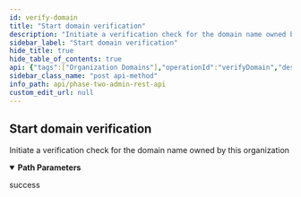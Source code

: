 ```yaml
---
id: verify-domain
title: "Start domain verification"
description: "Initiate a verification check for the domain name owned by this organization"
sidebar_label: "Start domain verification"
hide_title: true
hide_table_of_contents: true
api: {"tags":["Organization Domains"],"operationId":"verifyDomain","description":"Initiate a verification check for the domain name owned by this organization","responses":{"202":{"description":"success"}},"parameters":[{"in":"path","name":"realm","description":"realm name (not id!)","required":true,"schema":{"type":"string"},"style":"simple"},{"in":"path","name":"orgId","description":"organization id","required":true,"schema":{"type":"string"},"style":"simple"},{"in":"path","name":"domainName","description":"domain name","required":true,"schema":{"type":"string"},"style":"simple"}],"method":"post","path":"/{realm}/orgs/{orgId}/domains/{domainName}/verify","servers":[{"url":"{protocol}://{host}{port}/auth/realms","variables":{"host":{"enum":["app.phasetwo.io","localhost"],"default":"app.phasetwo.io","description":"API host"},"port":{"enum":["","8081"],"default":"","description":"API port"},"protocol":{"enum":["http","https"],"default":"https"}}}],"security":[{"access_token":[]}],"securitySchemes":{"access_token":{"type":"http","scheme":"bearer","bearerFormat":""}},"info":{"title":"Phase Two Admin REST API","description":"This is a REST API reference for the Phase Two Keycloak custom resources. These are extensions to the standard [Keycloak Admin REST API](https://www.keycloak.org/docs-api/17.0/rest-api/index.html).\n\n### Base URI format\nPaths specified in the documentation are relative to the the base URI.\n- Format: `https://<host>:<port>/auth/realms`\n- Example: `https://app.phasetwo.io/auth/realms`\n\n### Authentication\nAuthentication is achieved by using the `Authentication: Bearer <token>` header in all requests. This is either the access token received from a normal authentication, or by a request directly to the OpenID Connect token endpoint.\n\nIt is recommended that you use a Keycloak Admin Client, such as [this one for Javascript](https://github.com/keycloak/keycloak-nodejs-admin-client), as they take care of authentication, getting an access token, and refreshing it when it expires.\n\n#### Client credentials grant example\n```\nPOST /auth/realms/test-realm/protocol/openid-connect/token\nHost: app.phasetwo.io\nAccept: application/json\nContent-type: application/x-www-form-urlencoded\n\ngrant_type=client_credentials&client_id=admin-cli&client_secret=fd649804-3a74-4d69-acaa-8f065c6b7da1\n```\n\n#### Password grant example\n```\nPOST /auth/realms/test-realm/protocol/openid-connect/token\nHost: app.phasetwo.io\nAccept: application/json\nContent-type: application/x-www-form-urlencoded\n\ngrant_type=password&username=uname@foo.com&password=pwd123AZY&client_id=admin-cli\n```\n\n### SDKs\nModern API libraries are available for several common languages. These are available as open source at the links below, or you can choose to generate your own using our [OpenAPI spec file](https://raw.githubusercontent.com/p2-inc/phasetwo-docs/master/openapi.yaml).\n\n| Language | Library |\n| --- | --- |\n| Java (and other JVM langs) | https://github.com/p2-inc/phasetwo-java |\n| JavaScript/TypeScript | https://github.com/p2-inc/phasetwo-js |\n| Python | https://github.com/p2-inc/phasetwo-python |\n","version":"v1"},"postman":{"name":"Start domain verification","description":{"content":"Initiate a verification check for the domain name owned by this organization","type":"text/plain"},"url":{"path":[":realm","orgs",":orgId","domains",":domainName","verify"],"host":["{{baseUrl}}"],"query":[],"variable":[{"disabled":false,"description":{"content":"(Required) realm name (not id!)","type":"text/plain"},"type":"any","value":"","key":"realm"},{"disabled":false,"description":{"content":"(Required) organization id","type":"text/plain"},"type":"any","value":"","key":"orgId"},{"disabled":false,"description":{"content":"(Required) domain name","type":"text/plain"},"type":"any","value":"","key":"domainName"}]},"method":"POST"}}
sidebar_class_name: "post api-method"
info_path: api/phase-two-admin-rest-api
custom_edit_url: null
---
```



## Start domain verification



Initiate a verification check for the domain name owned by this organization

<details style={{"marginBottom":"1rem"}} data-collapsed={false} open={true}><summary style={{}}><strong>Path Parameters</strong></summary><div><ul><ParamsItem className={"paramsItem"} param={{"in":"path","name":"realm","description":"realm name (not id!)","required":true,"schema":{"type":"string"},"style":"simple"}}></ParamsItem><ParamsItem className={"paramsItem"} param={{"in":"path","name":"orgId","description":"organization id","required":true,"schema":{"type":"string"},"style":"simple"}}></ParamsItem><ParamsItem className={"paramsItem"} param={{"in":"path","name":"domainName","description":"domain name","required":true,"schema":{"type":"string"},"style":"simple"}}></ParamsItem></ul></div></details><div><ApiTabs><TabItem label={"202"} value={"202"}><div>

success

</div><div></div></TabItem></ApiTabs></div>
      